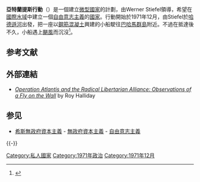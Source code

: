 {{Infobox country
| micronation = yes
| conventional_long_name = 亚特兰提斯行动<br>Operation Atlantis
| common_name = Atlantis Project
| status = 不再存在
| image_flag =
| image_coat =
| symbol_type =
| national_motto =
| capital =
| national_anthem =
| image_map =
| area_km2 =
| ethnic_groups =
| government_type = [[自由意志主義|自由国家]]
| leader_title1 = Leader
| leader_name1 = Werner Stiefel
| established_event1 = 
| established_date1 =1968
| nummembers =
| official_languages =
| currency = Deca
| footnotes =
| GDP_nominal =
| time_zone =
}}

'''亞特蘭提斯行動'''（{{lang-en|'''Operation Atlantis'''}}）是一個建立[[微型國家|微型國家]]的計劃，由Werner Stiefel領導，希望在[[國際水域|國際水域]]中建立一個[[自由意志主義|自由意志主義]]的[[國家|國家]]。行動開始於1971年12月，由Stiefel於[[哈德遜河|哈德遜河]]出發，把一座以[[鋼筋混凝土|鋼筋混凝土]]興建的小船駛往[[巴哈馬群島|巴哈馬群島]]附近。不過在抵達後不久，小船遇上[[颶風|颶風]]而沉沒<ref>{{cite web |url=http://libertariannation.org/a/n030h2.html |title=存档副本 |accessdate=2006-02-16 |deadurl=yes |archiveurl=https://web.archive.org/web/20090527022937/http://libertariannation.org/a/n030h2.html |archivedate=2009-05-27 }}</ref>。

== 参考文献 ==
{{Reflist}}

== 外部連結 ==
* [https://web.archive.org/web/20150306172605/http://royhalliday.home.mindspring.com/rla.htm ''Operation Atlantis and the Radical Libertarian Alliance: Observations of a Fly on the Wall''] by Roy Halliday

== 参见 ==
* [[希斯無政府資本主義|希斯無政府資本主義]] - [[無政府資本主義|無政府資本主義]] - [[自由意志主義|自由意志主義]]
{{-}}
{{私人國家}}

{{DEFAULTSORT:Atlantis}}
[[Category:私人國家|Category:私人國家]]
[[Category:1971年政治|Category:1971年政治]]
[[Category:1971年12月|Category:1971年12月]]
